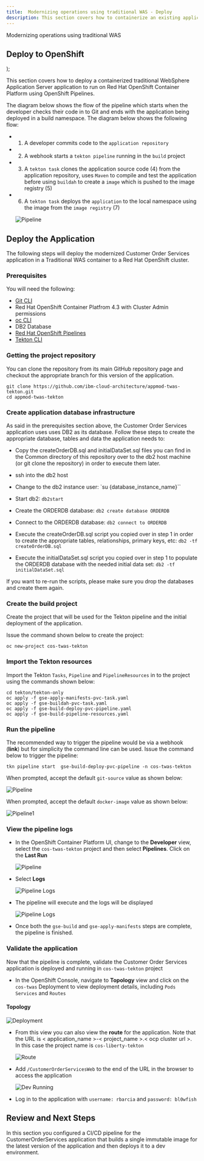 ```yaml
---
title:  Modernizing operations using traditional WAS - Deploy
description: This section covers how to containerize an existing application running on traditional WebSphere Application Server. 
---
```


  <span>
Modernizing operations using traditional WAS <br/> <h2>Deploy to OpenShift</h2>
  </span>
);

<PageDescription>

This section covers how to deploy a containerized traditional WebSphere Application Server application to run on Red Hat OpenShift Container Platform using OpenShift Pipelines.

</PageDescription>


The diagram below shows the flow of the pipeline which starts when the developer checks their code in to Git and ends with the application being deployed in a build namespace.
The diagram below shows the following flow:

- 1) A developer commits code to the `application repository`

- 2) A webhook starts a `tekton pipeline` running in the `build` project

- 3) A `tekton task` clones the application source code (4) from the application repository, uses `Maven` to compile and test the application before using `buildah` to create a `image` which is pushed to the image registry (5)

- 6) A `tekton task` deploys the `application` to the local namespace using the image from the `image registry` (7)

  ![Pipeline](../liberty/images/tekton-flow.jpg)

## Deploy the Application
The following steps will deploy the modernized Customer Order Services application in a Traditional WAS container to a Red Hat OpenShift cluster.

### Prerequisites
You will need the following:

- [Git CLI](https://git-scm.com/book/en/v2/Getting-Started-Installing-Git)
- Red Hat OpenShift Container Platfrom 4.3 with Cluster Admin permissions
- [oc CLI](https://docs.openshift.com/container-platform/3.11/cli_reference/get_started_cli.html)
- DB2 Database
- [Red Hat OpenShift Pipelines](OpenShiftPipelinesInstall.md)
- [Tekton CLI](https://github.com/tektoncd/cli)

### Getting the project repository
You can clone the repository from its main GitHub repository page and checkout the appropriate branch for this version of the application.

```
git clone https://github.com/ibm-cloud-architecture/appmod-twas-tekton.git
cd appmod-twas-tekton
```

### Create application database infrastructure
As said in the prerequisites section above, the Customer Order Services application uses uses DB2 as its database. Follow these steps to create the appropriate database, tables and data the application needs to:

- Copy the createOrderDB.sql and initialDataSet.sql files you can find in the Common directory of this repository over to the db2 host machine (or git clone the repository) in order to execute them later.

- ssh into the db2 host

- Change to the db2 instance user: `su {database_instance_name}``

- Start db2: `db2start`

- Create the ORDERDB database: `db2 create database ORDERDB`

- Connect to the ORDERDB database: `db2 connect to ORDERDB`

- Execute the createOrderDB.sql script you copied over in step 1 in order to create the appropriate tables, relationships, primary keys, etc: `db2 -tf createOrderDB.sql`

- Execute the initialDataSet.sql script you copied over in step 1 to populate the ORDERDB database with the needed initial data set: `db2 -tf initialDataSet.sql`

If you want to re-run the scripts, please make sure you drop the databases and create them again.

### Create the build project
Create the project that will be used for the Tekton pipeline and the initial deployment of the application.

Issue the command shown below to create the project:
```
oc new-project cos-twas-tekton
```

### Import the Tekton resources
Import the Tekton `Tasks`, `Pipeline` and `PipelineResources` in to the project using the commands shown below:

```
cd tekton/tekton-only
oc apply -f gse-apply-manifests-pvc-task.yaml
oc apply -f gse-buildah-pvc-task.yaml
oc apply -f gse-build-deploy-pvc-pipeline.yaml
oc apply -f gse-build-pipeline-resources.yaml
```

### Run the pipeline
The recommended way to trigger the pipeline would be via a webhook (**link**) but for simplicity the command line can be used. Issue the command below to trigger the pipeline:

```
tkn pipeline start  gse-build-deploy-pvc-pipeline -n cos-twas-tekton
```

When prompted, accept the default `git-source` value as shown below:

  ![Pipeline](../liberty/images/tekton-only/start-1.jpg)

When prompted, accept the default `docker-image` value as shown below:

  ![Pipeline1](../liberty/images/tekton-only/start-2.jpg)

### View the pipeline logs
- In the OpenShift Container Platform UI, change to the **Developer** view, select the `cos-twas-tekton` project and then select **Pipelines**. Click on the **Last Run**

  ![Pipeline](../liberty/images/tekton-only/run-1.jpg)

- Select **Logs**

  ![Pipeline Logs](../liberty/images/tekton-only/run-2.jpg)

- The pipeline will execute and the logs will be displayed

  ![Pipeline Logs](../liberty/images/tekton-only/run-3.jpg)

- Once both the `gse-build` and `gse-apply-manifests` steps are complete, the pipeline is finished.

### Validate the application
Now that the pipeline is complete, validate the Customer Order Services application is deployed and running in `cos-twas-tekton` project

- In the OpenShift Console, navigate to **Topology** view and click on the `cos-twas` Deployment to view deployment details, including `Pods` `Services` and `Routes`

#### Topology
  ![Deployment](images/tekton-only/validate-1.png)

- From this view you can also view the **route** for the application. Note that the URL is < application_name >-< project_name >.< ocp cluster url >. In this case the project name is `cos-liberty-tekton`

  ![Route](images/tekton-only/route.png)

- Add `/CustomerOrderServicesWeb` to the end of the URL in the browser to access the application

  ![Dev Running](images/tekton-only/dev-running.png)

- Log in to the application with `username: rbarcia` and `password: bl0wfish`

## Review and Next Steps
In this section you configured a CI/CD pipeline for the CustomerOrderServices application that builds a single immutable image for the latest version of the application and then deploys it to a dev environment.  
